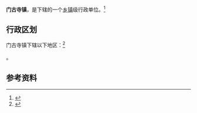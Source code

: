 {{中国乡级行政区|42/03/25/106/000}}

'''门古寺镇'''，是{{PRC admin/fullname|42/03/25/106/000|3}}下辖的一个[[乡镇|乡镇]]级行政单位。<ref>{{PRC admin/ref sgc|{{PRC admin/parent|42/03/25/106/000}}}}</ref>

== 行政区划 ==

门古寺镇下辖以下地区：<ref>{{PRC admin/ref sgc|42/03/25/106/000}}</ref>

{{PRC admin/children|42/03/25/106/000}}。

== 参考资料 ==

{{reflist}}

{{行政区划小作品}}
{{PRC admin/navcat|42/03/25/106/000}}